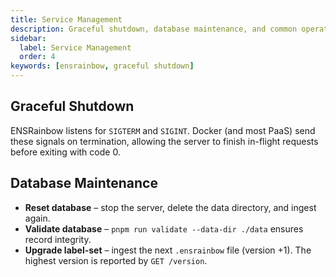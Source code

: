 ```yaml
---
title: Service Management
description: Graceful shutdown, database maintenance, and common operations.
sidebar:
  label: Service Management
  order: 4
keywords: [ensrainbow, graceful shutdown]
---
```


## Graceful Shutdown

ENSRainbow listens for `SIGTERM` and `SIGINT`. Docker (and most PaaS) send these signals on termination, allowing the server to finish in-flight requests before exiting with code 0.

## Database Maintenance

* **Reset database** – stop the server, delete the data directory, and ingest again.
* **Validate database** – `pnpm run validate --data-dir ./data` ensures record integrity.
* **Upgrade label-set** – ingest the next `.ensrainbow` file (version +1). The highest version is reported by `GET /version`.

